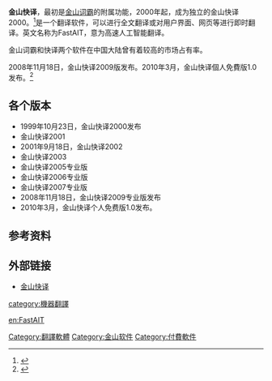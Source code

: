 {{refimprove|time=2021-06-05T00:54:25+00:00}}
{{Infobox Software
|name = 金山词霸
|logo = 
|screenshot = 
|caption                 = 金山快译
|developer               = [[金山软件|金山软件]]
|latest release version  = v1.0 Build 06.03
|latest_release_date     = {{Start date and age|2013|6|3}}
|latest_preview_version  = 
|latest_preview_date     = 
|operating_system        = [[Microsoft_Windows|Microsoft Windows]][[Windows_2000|2000]]及以上
| size                   = 70.5MB
| language               = 简体中文
| status                 = 已停止
|genre                   = [[翻译|翻译]]
|license                 = [[专有软件|专有]]
|website                 = {{URL|http://ky.iciba.com/}}
}}
'''金山快译'''，最初是[[金山词霸|金山词霸]]的附属功能，2000年起，成为独立的金山快译2000。<ref>{{cite web |title=金山词霸CEO贾琳发布致用户信回顾15年发展历程_互联网_科技时代_新浪网 |url=http://tech.sina.com.cn/i/2011-02-22/15525203997.shtml |website=tech.sina.com.cn |access-date=2021-06-05 |archive-date=2021-06-05 |archive-url=https://web.archive.org/web/20210605010251/http://tech.sina.com.cn/i/2011-02-22/15525203997.shtml |dead-url=no }}</ref>是一个翻译软件，可以进行全文翻译或对用户界面、网页等进行即时翻译。英文名称为FastAIT，意为高速人工智能翻译。

金山词霸和快译两个软件在中国大陆曾有着较高的市场占有率。

2008年11月18日，金山快译2009版发布。2010年3月，金山快译個人免費版1.0发布。<ref>{{cite web |title=金山快译免费了！精于聊天翻译全文翻译 |url=https://pcedu.pconline.com.cn/soft/gj/others/0911/1908597.html |website=太平洋电脑网 |accessdate=2021-06-05 |archive-date=2021-06-05 |archive-url=https://web.archive.org/web/20210605010250/https://pcedu.pconline.com.cn/soft/gj/others/0911/1908597.html |dead-url=no }}</ref>

==各个版本==
*1999年10月23日，金山快译2000发布
*金山快译2001
*2001年9月18日，金山快译2002
*金山快译2003
*金山快译2005专业版
*金山快译2006专业版
*金山快译2007专业版
*2008年11月18日，金山快译2009专业版发布
*2010年3月，金山快译个人免费版1.0发布。

==参考资料==
{{refs}}

==外部链接==
*{{zh-cn}} [http://ky.iciba.com/ 金山快译] {{Wayback|url=http://ky.iciba.com/ |date=20210428060150 }}

{{金山软件}}

[[Category:翻譯軟體|Category:翻譯軟體]]
[[category:機器翻譯|category:機器翻譯]]

[[Category:金山软件|Category:金山软件]]
[[Category:付費軟件|Category:付費軟件]]

[[en:FastAIT|en:FastAIT]]